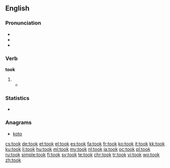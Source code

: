 ==English==

===Pronunciation===
* {{IPA|/tʊk/}}
* {{audio|en-us-took.ogg|Audio (US)|lang=en}}
* {{rhymes|ʊk}}

===Verb===
'''took'''

# {{en-simple past of|take}}
#* {{quote-book|year=1963|author={{w|Margery Allingham}}|title={{w|The China Governess}}
|chapter=19|url=http://openlibrary.org/works/OL2004261W
|passage=When Timothy and Julia hurried up the staircase to the bedroom floor, where a considerable commotion was taking place, Tim '''took''' Barry Leach with him. He had him gripped firmly by the arm, since he felt it was not safe to let him loose, and he had no immediate idea what to do with him.}}

===Statistics===
* {{rank|left|part|off|160|took|nothing|God|three}}

===Anagrams===
* [[koto#English|koto]]

[[cs:took]]
[[de:took]]
[[et:took]]
[[el:took]]
[[es:took]]
[[fa:took]]
[[fr:took]]
[[ko:took]]
[[it:took]]
[[kk:took]]
[[ku:took]]
[[li:took]]
[[hu:took]]
[[ml:took]]
[[my:took]]
[[nl:took]]
[[ja:took]]
[[oc:took]]
[[pl:took]]
[[ru:took]]
[[simple:took]]
[[fi:took]]
[[sv:took]]
[[te:took]]
[[chr:took]]
[[tr:took]]
[[vi:took]]
[[wo:took]]
[[zh:took]]